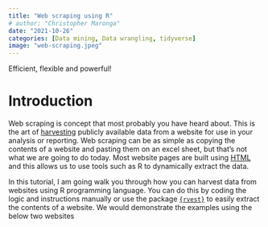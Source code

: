 ```yaml
---
title: "Web scraping using R"
# author: "Christopher Maronga"
date: "2021-10-26"
categories: [Data mining, Data wrangling, tidyverse]
image: "web-scraping.jpeg"
---
```


Efficient, flexible and powerful!

# Introduction

Web scraping is concept that most probably you have heard about. This is the art of [harvesting](https://en.wikipedia.org/wiki/Web_scraping) publicly available data from a website for use in your analysis or reporting. Web scraping can be as simple as copying the contents of a website and pasting them on an excel sheet, but that’s not what we are going to do today. Most website pages are built using [HTML](https://en.wikipedia.org/wiki/HTML) and this allows us to use tools such as R to dynamically extract the data.

In this tutorial, I am going walk you through how you can harvest data from websites using R programming language. You can do this by coding the logic and instructions manually or use the package [`{rvest}`](https://rvest.tidyverse.org/) to easily extract the contents of a website. We would demonstrate the examples using the below two websites